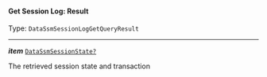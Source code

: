 


#### Get Session Log: Result

Type: `DataSsmSessionLogGetQueryResult`

---

***item*** [`DataSsmSessionState?`](#datassmsessionstate)

The retrieved session state and transaction


